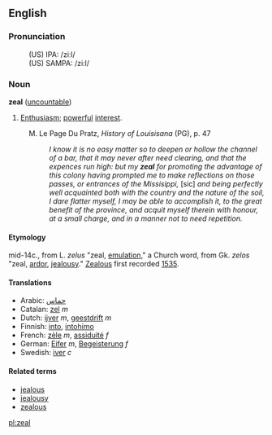 ==English==
===Pronunciation===
:(US) IPA: /ziːl/
:(US) SAMPA: /zi:l/

=== Noun ===
'''zeal''' ([[uncountable]])

# [[Enthusiasm]]; [[powerful]] [[interest]].
: M. Le Page Du Pratz, <i>History of Louisisana</i> (PG), p. 47
:: <i>I know it is no easy matter so to deepen or hollow the channel of a bar, that it may never after need clearing, and that the expences run high: but my <b>zeal</b> for promoting the advantage of this colony having prompted me to make reflections on those passes, or entrances of the Missisippi,</i> [sic] <i>and being perfectly well acquainted both with the country and the nature of the soil, I dare flatter myself, I may be able to accomplish it, to the great benefit of the province, and acquit myself therein with honour, at a small charge, and in a manner not to need repetition.</i>

==== Etymology ====
mid-14c., from L. ''zelus'' "zeal, [[emulation]]," a Church word, from Gk. ''zelos'' "zeal, [[ardor]], [[jealousy]]." [[Zealous]] first recorded [[1535]].

==== Translations ====
*Arabic: [[حماس]]
*Catalan: [[zel]] ''m''
*Dutch: [[ijver]] ''m'', [[geestdrift]] ''m''
*Finnish: [[into#Finnish|into]], [[intohimo]]
*French: [[zèle]] ''m'', [[assiduité]] ''f''
*German: [[Eifer]] ''m'', [[Begeisterung]] ''f''
*Swedish: [[iver#Swedish|iver]] ''c''

==== Related terms ====
*[[jealous]]
*[[jealousy]]
*[[zealous]]

[[pl:zeal]]